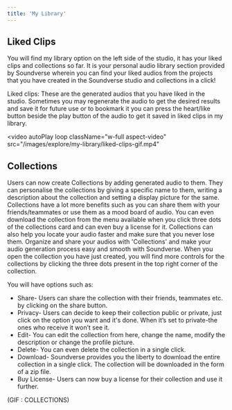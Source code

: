 ```yaml
---
title: 'My Library'
---
```

## Liked Clips

You will find my library option on the left side of the studio, it has your liked clips and collections so far. It is your personal audio library section provided by Soundverse wherein you can find your liked audios from the projects that you have created in the Soundverse studio and collections in a click!

Liked clips: These are the generated audios that you have liked in the studio. Sometimes you may regenerate the audio to get the desired results and save it for future use or to bookmark it you can press the heart/like button beside the play button of the audio to get it saved in liked clips in my library.

<video
  autoPlay
  loop
  className="w-full aspect-video"
  src="/images/explore/my-library/liked-clips-gif.mp4"
></video>

## Collections

Users can now create Collections by adding generated audio to them. They can personalise the collections by giving a specific name to them, writing a description about the collection and setting a display picture for the same. Collections have a lot more benefits such as you can share them with your friends/teammates or use them as a mood board of audio.
You can even download the collection from the menu available when you click three dots of the collections card and can even buy a license for it.  Collections can also help you locate your audio faster and make sure that you never lose them. Organize and share your audios with 'Collections' and make your audio generation process easy and smooth with Soundverse.
When you open the collection you have just created, you will find more controls for the collections by clicking the three dots present in the top right corner of the collection. 

You will have options such as:
* Share- Users can share the collection with their friends, teammates etc. by clicking on the share button.
* Privacy- Users can decide to keep their collection public or private, just click on the option you want and it's done. When it’s set to private-the ones who receive it won’t see it.
* Edit- You can edit the collection from here, change the name, modify the description or change the profile picture. 
* Delete- You can even delete the collection in a single click.
* Download- Soundverse provides you the liberty to download the entire collection in a single click. The collection will be downloaded in the form of a zip file. 
* Buy License- Users can now buy a license for their collection and use it further.

(GIF : COLLECTIONS)